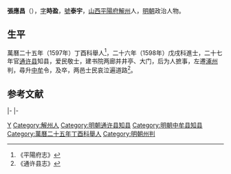 '''張應昌'''（{{bd|？||1608年|catIdx=}}），[[表字|字]]'''時盈'''，[[號|號]]'''泰宇'''，[[山西|山西]][[平陽府|平陽府]][[解州|解州]]人，[[明朝|明朝]]政治人物。

== 生平 ==
萬曆二十五年（1597年）丁酉科舉人<ref>《平陽府志》</ref>，二十六年（1598年）戊戌科進士，二十七年官[[通许县|通许县]]知县，爱民敬士，建书院两廊并井亭、大门，后为人摭事，左遷[[涿州|涿州]]判，尋升[[中牟|中牟]]令，及卒，两邑士民哀泣遍道路<ref>《通许县志》</ref>。

==参考文献==
{{reflist}}

{{start box}}
{{s-off}}
{{s-before|[[潘文_(萬曆進士)|潘文]]}}
{{s-title|明朝通許縣知縣|1599年－1604年}}
{{s-after|[[趙興邦_(明朝)|趙興邦]]}}
|-
{{s-before|[[鞏皇圖|鞏皇圖]]}}
{{s-title|明朝涿州判官|萬曆年間}}
{{s-after|[[趙善傑|趙善傑]]}}
|-
{{s-before|[[趙可行|趙可行]]}}
{{s-title|明朝中牟縣知縣|1606年－1608年}}
{{s-after|[[江之濱|江之濱]]}}
{{end box}}

{{萬曆二十六年戊戌科殿試金榜}}
{{DEFAULTSORT:}}
[[Category:张姓|Y]]
[[Category:解州人|Category:解州人]]
[[Category:明朝通许县知县|Category:明朝通许县知县]]
[[Category:明朝中牟县知县|Category:明朝中牟县知县]]
[[Category:萬曆二十五年丁酉科舉人|Category:萬曆二十五年丁酉科舉人]]
[[Category:明朝州判|Category:明朝州判]]
